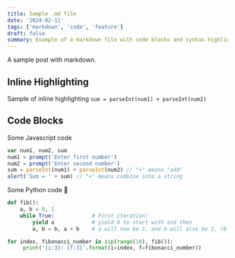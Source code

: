 ```yaml
---
title: Sample .md file
date: '2024-02-11'
tags: ['markdown', 'code', 'feature']
draft: false
summary: Example of a markdown file with code blocks and syntax highlighting
---
```


A sample post with markdown.

## Inline Highlighting

Sample of inline highlighting `sum = parseInt(num1) + parseInt(num2)`

## Code Blocks

Some Javascript code

```javascript
var num1, num2, sum
num1 = prompt('Enter first number')
num2 = prompt('Enter second number')
sum = parseInt(num1) + parseInt(num2) // "+" means "add"
alert('Sum = ' + sum) // "+" means combine into a string
```

Some Python code 🐍

```python
def fib():
    a, b = 0, 1
    while True:            # First iteration:
        yield a            # yield 0 to start with and then
        a, b = b, a + b    # a will now be 1, and b will also be 1, (0 + 1)

for index, fibonacci_number in zip(range(10), fib()):
     print('{i:3}: {f:3}'.format(i=index, f=fibonacci_number))
```
